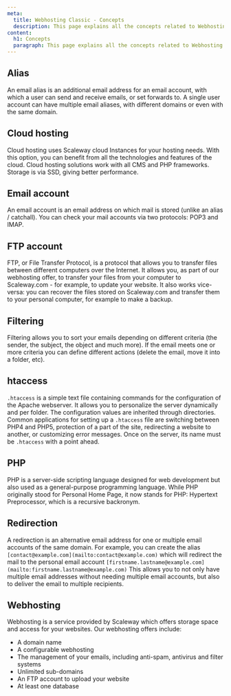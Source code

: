 ```yaml
---
meta:
  title: Webhosting Classic - Concepts
  description: This page explains all the concepts related to Webhosting Classic
content:
  h1: Concepts
  paragraph: This page explains all the concepts related to Webhosting Classic
---
```


<Concept opened>

## Alias

An email alias is an additional email address for an email account, with which a user can send and receive emails, or set forwards to. A single user account can have multiple email aliases, with different domains or even with the same domain.

</Concept>

<Concept opened>

## Cloud hosting

Cloud hosting uses Scaleway cloud Instances for your hosting needs. With this option, you can benefit from all the technologies and features of the cloud. Cloud hosting solutions work with all CMS and PHP frameworks. Storage is via SSD, giving better performance.

</Concept>

<Concept opened>

## Email account

An email account is an email address on which mail is stored (unlike an alias / catchall). You can check your mail accounts via two protocols: POP3 and IMAP.

</Concept>

<Concept opened>

## FTP account

FTP, or File Transfer Protocol, is a protocol that allows you to transfer files between different computers over the Internet. It allows you, as part of our webhosting offer, to transfer your files from your computer to Scaleway.com - for example, to update your website. It also works vice-versa: you can recover the files stored on Scaleway.com and transfer them to your personal computer, for example to make a backup.

</Concept>

<Concept>

## Filtering

Filtering allows you to sort your emails depending on different criteria (the sender, the subject, the object and much more). If the email meets one or more criteria you can define different actions (delete the email, move it into a folder, etc).

</Concept>

<Concept>

## htaccess

`.htaccess` is a simple text file containing commands for the configuration of the Apache webserver. It allows you to personalize the server dynamically and per folder. The configuration values are inherited through directories. Common applications for setting up a `.htaccess` file are switching between PHP4 and PHP5, protection of a part of the site, redirecting a website to another, or customizing error messages. Once on the server, its name must be `.htaccess` with a point ahead.

</Concept>

<Concept>

## PHP

PHP is a server-side scripting language designed for web development but also used as a general-purpose programming language. While PHP originally stood for Personal Home Page, it now stands for PHP: Hypertext Preprocessor, which is a recursive backronym. 

</Concept>

<Concept>

## Redirection

A redirection is an alternative email address for one or multiple email accounts of the same domain. For example, you can create the alias `[contact@example.com](mailto:contact@example.com)` which will redirect the mail to the personal email account `[firstname.lastname@example.com](mailto:firstname.lastname@example.com)`
This allows you to not only have multiple email addresses without needing multiple email accounts, but also to deliver the email to multiple recipients.

</Concept>

<Concept>

## Webhosting

Webhosting is a service provided by Scaleway which offers storage space and access for your websites. Our webhosting offers include:

- A domain name
- A configurable webhosting
- The management of your emails, including anti-spam, antivirus and filter systems
- Unlimited sub-domains
- An FTP account to upload your website
- At least one database

</Concept>
